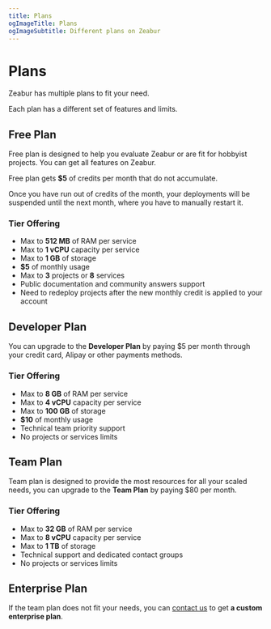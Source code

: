 ```yaml
---
title: Plans
ogImageTitle: Plans
ogImageSubtitle: Different plans on Zeabur
---
```


# Plans

Zeabur has multiple plans to fit your need.  

Each plan has a different set of features and limits. 

## Free Plan

Free plan is designed to help you evaluate Zeabur or are fit for hobbyist projects. You can get all features on Zeabur.

Free plan gets **$5** of credits per month that do not accumulate.

Once you have run out of credits of the month, your deployments will be suspended until the next month, where you have to manually restart it.

### Tier Offering

- Max to **512 MB** of RAM per service
- Max to **1 vCPU** capacity per service
- Max to **1 GB** of storage
- **$5** of monthly usage
- Max to **3** projects or **8** services
- Public documentation and community answers support
- Need to redeploy projects after the new monthly credit is applied to your account

## Developer Plan

You can upgrade to the **Developer Plan** by paying $5 per month through your credit card, Alipay or other payments methods.

### Tier Offering

- Max to **8 GB** of RAM per service
- Max to **4 vCPU** capacity per service
- Max to **100 GB** of storage
- **$10** of monthly usage
- Technical team priority support
- No projects or services limits

## Team Plan

Team plan is designed to provide the most resources for all your scaled needs,  you can upgrade to the **Team Plan** by paying $80 per month.

### Tier Offering

- Max to **32 GB** of RAM per service
- Max to **8 vCPU** capacity per service
- Max to **1 TB** of storage
- Technical support and dedicated contact groups
- No projects or services limits

## Enterprise Plan

If the team plan does not fit your needs, you can [contact us](mailto:contact@zeabur.com) to get **a custom enterprise plan**.

